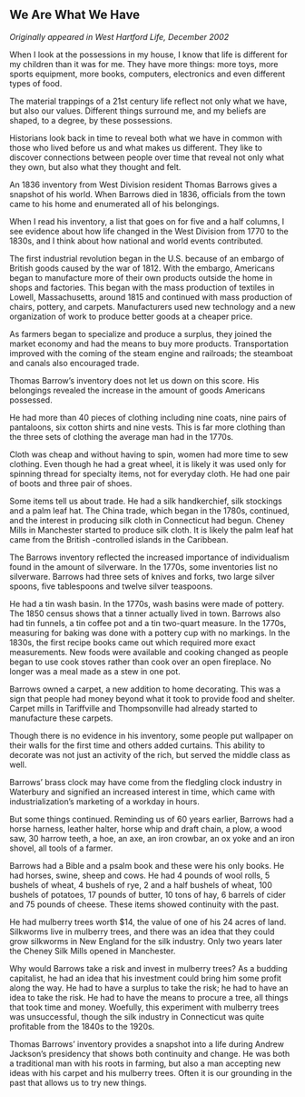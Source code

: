 ## We Are What We Have {-}

*Originally appeared in West Hartford Life, December 2002*

When I look at the possessions in my house, I know that life is different for my children than it was for me. They have more things: more toys, more sports equipment, more books, computers, electronics and even different types of food.

The material trappings of a 21st century life reflect not only what we have, but also our values. Different things surround me, and my beliefs are shaped, to a degree, by these possessions.

Historians look back in time to reveal both what we have in common with those who lived before us and what makes us different. They like to discover connections between people over time that reveal not only what they own, but also what they thought and felt.

An 1836 inventory from West Division resident Thomas Barrows gives a snapshot of his world. When Barrows died in 1836, officials from the town came to his home and enumerated all of his belongings.

When I read his inventory, a list that goes on for five and a half columns, I see evidence about how life changed in the West Division from 1770 to the 1830s, and I think about how national and world events contributed.

The first industrial revolution began in the U.S. because of an embargo of British goods caused by the war of 1812. With the embargo, Americans began to manufacture more of their own products outside the home in shops and factories. This began with the mass production of textiles in Lowell, Massachusetts, around 1815 and continued with mass production of chairs, pottery, and carpets. Manufacturers used new technology and a new organization of work to produce better goods at a cheaper price.

As farmers began to specialize and produce a surplus, they joined the market economy and had the means to buy more products. Transportation improved with the coming of the steam engine and railroads; the steamboat and canals also encouraged trade.

Thomas Barrow’s inventory does not let us down on this score. His belongings revealed the increase in the amount of goods Americans possessed.

He had more than 40 pieces of clothing including nine coats, nine pairs of pantaloons, six cotton shirts and nine vests. This is far more clothing than the three sets of clothing the average man had in the 1770s.

Cloth was cheap and without having to spin, women had more time to sew clothing. Even though he had a great wheel, it is likely it was used only for spinning thread for specialty items, not for everyday cloth. He had one pair of boots and three pair of shoes.

Some items tell us about trade. He had a silk handkerchief, silk stockings and a palm leaf hat. The China trade, which began in the 1780s, continued, and the interest in producing silk cloth in Connecticut had begun. Cheney Mills in Manchester started to produce silk cloth. It is likely the palm leaf hat came from the British -controlled islands in the Caribbean.

The Barrows inventory reflected the increased importance of individualism found in the amount of silverware. In the 1770s, some inventories list no silverware. Barrows had three sets of knives and forks, two large silver spoons, five tablespoons and twelve silver teaspoons.

He had a tin wash basin. In the 1770s, wash basins were made of pottery. The 1850 census shows that a tinner actually lived in town. Barrows also had tin funnels, a tin coffee pot and a tin two-quart measure. In the 1770s, measuring for baking was done with a pottery cup with no markings. In the 1830s, the first recipe books came out which required more exact measurements. New foods were available and cooking changed as people began to use cook stoves rather than cook over an open fireplace. No longer was a meal made as a stew in one pot.

Barrows owned a carpet, a new addition to home decorating. This was a sign that people had money beyond what it took to provide food and shelter. Carpet mills in Tariffville and Thompsonville had already started to manufacture these carpets.

Though there is no evidence in his inventory, some people put wallpaper on their walls for the first time and others added curtains. This ability to decorate was not just an activity of the rich, but served the middle class as well.

Barrows’ brass clock may have come from the fledgling clock industry in Waterbury and signified an increased interest in time, which came with industrialization's marketing of a workday in hours.

But some things continued. Reminding us of 60 years earlier, Barrows had a horse harness, leather halter, horse whip and draft chain, a plow, a wood saw, 30 harrow teeth, a hoe, an axe, an iron crowbar, an ox yoke and an iron shovel, all tools of a farmer.

Barrows had a Bible and a psalm book and these were his only books. He had horses, swine, sheep and cows. He had 4 pounds of wool rolls, 5 bushels of wheat, 4 bushels of rye, 2 and a half bushels of wheat, 100 bushels of potatoes, 17 pounds of butter, 10 tons of hay, 6 barrels of cider and 75 pounds of cheese. These items showed continuity with the past.

He had mulberry trees worth $14, the value of one of his 24 acres of land. Silkworms live in mulberry trees, and there was an idea that they could grow silkworms in New England for the silk industry. Only two years later the Cheney Silk Mills opened in Manchester.

Why would Barrows take a risk and invest in mulberry trees? As a budding capitalist, he had an idea that his investment could bring him some profit along the way. He had to have a surplus to take the risk; he had to have an idea to take the risk. He had to have the means to procure a tree, all things that took time and money. Woefully, this experiment with mulberry trees was unsuccessful, though the silk industry in Connecticut was quite profitable from the 1840s to the 1920s.

Thomas Barrows’ inventory provides a snapshot into a life during Andrew Jackson's presidency that shows both continuity and change. He was both a traditional man with his roots in farming, but also a man accepting new ideas with his carpet and his mulberry trees. Often it is our grounding in the past that allows us to try new things.
